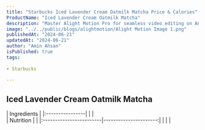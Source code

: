 ```yaml
---
title: "Starbucks Iced Lavender Cream Oatmilk Matcha Price & Calories"
ProductName: "Iced Lavender Cream Oatmilk Matcha" 
description: "Master Alight Motion Pro for seamless video editing on Android, iOS, and Tablets with our ultimate guide, unlocking advanced features and elevating your skills in 2024!"
image: "../../public/blogs/alightmotion/Alight Motion Image 1.png"
publishedAt: "2024-06-21"
updatedAt: "2024-06-21"
author: "Amin Ahsan"
isPublished: true
tags:
 
- Starbucks
      
---
```


## Iced Lavender Cream Oatmilk Matcha 

<div className="tables-container">
  <div className="table-wrapper">
    | Ingredients     |
    |:----------------|
    |                |  
  </div>
  <div className="table-wrapper">
    | Nutrition               |                       |  
    |:------------------------|----------------------:|
    |                         |                       |  
 
  </div>
</div>

<style jsx>{`
  .tables-container {
    display: flex;
    flex-direction: row;
    gap: 30px;
  }
  .table-wrapper {
    width: 500px; /* Adjust as needed */
  }
  @media (max-width: 768px) {
    .tables-container {
      flex-direction: column;
      gap: 0px; /* Adjust as needed */
    }
    .table-wrapper {
      width: 100%; /* Adjust as needed */
    }
  }
`}</style>
